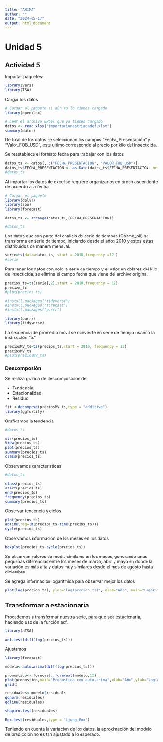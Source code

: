 ```yaml
---
title: "ARIMA"
author: ""
date: "2024-05-17"
output: html_document
---
```


# Unidad 5

<h2>Actividad 5</h2>


Importar paquetes:

```r
library(vars)
library(TSA)
```
<p>Cargar los datos</p>

```r
# Cargar el paquete si aún no lo tienes cargado
library(openxlsx)

# Leer el archivo Excel que ya tienes cargado
datos <- read.xlsx("importacionestriadadef.xlsx")
summary(datos)

```


<p>De total de los datos se seleccionan los campos "Fecha_Presentación" y "Valor_FOB_USD", este ultimo corresponde al precio por kilo del insecticida.</p>

Se reestablece el formato fecha para trabajar con los datos

```r
datos_ts <- datos[, c("FECHA_PRESENTACION", "VALOR_FOB_USD")]
datos_ts$FECHA_PRESENTACION <- as.Date(datos_ts$FECHA_PRESENTACION, origin = "1899-12-30")
#datos_ts

```

<p>Al importar los datos de excel se requiere organizarlos en orden ascendente de acuerdo a la fecha.</p>

```r

# Cargar el paquete
library(dplyr)
library(zoo)
library(forecast)

datos_ts <- arrange(datos_ts,(FECHA_PRESENTACION))

#datos_ts
```

<p>Los datos que son parte del analisis de serie de tiempos (Cosmo_oil) se transforma en serie de tiempo, iniciando desde el años 2010 y estos estas distribuidos de manera mensual.</p>

```r
serie=ts(data=datos_ts, start = 2010,frequency =12 )
#serie
```

<p>Para tener los datos con solo la serie de tiempo y el valor en dolares del kilo de insecticida, se elimina el campo fecha que viene del archivo original.</p>

```r
precios_ts=ts(serie[,2],start = 2010,frequency = 12)
precios_ts
#plot(precios_ts)
```

```r
#install.packages("tidyverse")
#install.packages("forecast")
#install.packages("purrr")

library(purrr)
library(tidyverse)

```

<p>La secuencia de promedio movil se convierte en serie de tiempo usando la instrucciòn "ts"</p>

```r
preciosMV_ts=ts(precios_ts,start = 2010, frequency = 12)
preciosMV_ts
#plot(preciosMV_ts)

```
<h3>Descomposiòn</h3>

Se realiza grafica de descomposicion de:

<ul>

<li>Tendencia.</li>

<li>Estacionalidad</li>

<li>Residuo</li>

</ul>

```r
fit <-decompose(preciosMV_ts,type = "additive")
library(ggfortify)

```

Graficamos la tendencia

```r
#datos_ts

str(precios_ts)
View(precios_ts)
plot(precios_ts)
summary(precios_ts)
class(precios_ts)

```
Observamos características


```r
#datos_ts

class(precios_ts)
start(precios_ts)
end(precios_ts)
frequency(precios_ts)
summary(precios_ts)

```

Observar tendencia y ciclos
```r
plot(precios_ts)
abline(reg=lm(precios_ts~time(precios_ts)))
cycle(precios_ts)
```

Observamos información de los meses en los datos

```r
boxplot(precios_ts~cycle(precios_ts))

```

Se observan valores de media similares en los meses, generando unas pequeñas diferencias entre los meses de marzo, abril y mayo en donde la variación es más alta y datos muy similares desde el mes de agosto hasta diciembre


Se agrega información logarítmica para observar mejor los datos
```r
plot(log(precios_ts), ylab="log(precios_ts)", xlab="Año", main="Logaritmo de precios")

```

## Transformar a estacionaria

Procedemos a transformar nuestra serie, para que sea estacionaria, haciendo uso de la función adf.
```r
library(aTSA)

```
```r
adf.test(diff(log(precios_ts)))
```
Ajustamos
```r
library(forecast)
```

```r
modelo<-auto.arima(diff(log(precios_ts)))
```

```r
pronostico<- forecast::forecast(modelo,12)
plot(pronostico,main="Pronóstico con auto.arima",xlab="Año",ylab="log(airmiles)")
grid()

```

```r
residuales<-modelo$residuals
qqnorm(residuales)
qqline(residuales)
```

```r
shapiro.test(residuales)
```

```r
Box.test(residuales,type = "Ljung-Box")
```

Teniendo en cuenta la variación de los datos, la aproximación del modelo de predicción no es tan ajustado a lo esperado. 